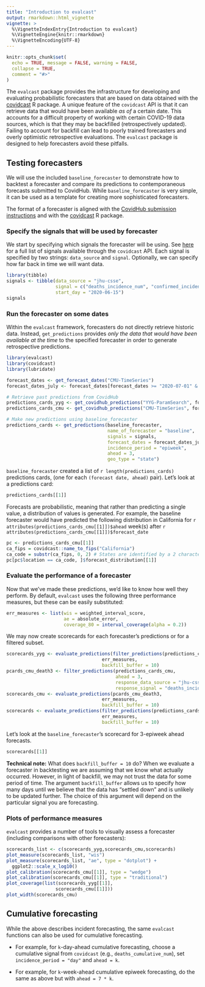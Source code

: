 ```yaml
---
title: "Introduction to evalcast"
output: rmarkdown::html_vignette
vignette: >
  %\VignetteIndexEntry{Introduction to evalcast}
  %\VignetteEngine{knitr::rmarkdown}
  %\VignetteEncoding{UTF-8}
---
```


```r
knitr::opts_chunk$set(
  echo = TRUE, message = FALSE, warning = FALSE,
  collapse = TRUE,
  comment = "#>"
)
```

The `evalcast` package provides the infrastructure for developing and evaluating probabilistic forecasters that are based on data obtained with the [covidcast](https://cmu-delphi.github.io/covidcast/covidcastR/) R package.  A unique feature of the `covidcast` API is that it can retrieve data that would have been available *as of* a certain date.  This accounts for a difficult property of working with certain COVID-19 data sources, which is that they may be backfilled (retrospectively updated).  Failing to account for backfill can lead to poorly trained forecasters and overly optimistic retrospective evaluations.  The `evalcast` package is designed to help forecasters avoid these pitfalls.


## Testing forecasters
We will use the included `baseline_forecaster` to demonstrate how to backtest a forecaster and compare its predictions to contemporaneous forecasts submitted to CovidHub. While `baseline_forecaster` is very simple, it can be used as a template for creating more sophisticated forecasters.

The format of a forecaster is aligned with the [CovidHub submission instructions](https://github.com/reichlab/covid19-forecast-hub/blob/master/data-processed/README.md) and with the [covidcast](https://cmu-delphi.github.io/covidcast/covidcastR/) R package.

### Specify the signals that will be used by forecaster

We start by specifying which signals the forecaster will be using.  See [here](https://cmu-delphi.github.io/delphi-epidata/api/covidcast_signals.html) for a full list of signals available through the `covidcast` API.  Each signal is specified by two strings: `data_source` and `signal`.  Optionally, we can specify how far back in time we will want data.

```r
library(tibble)
signals <- tibble(data_source = "jhu-csse", 
                  signal = c("deaths_incidence_num", "confirmed_incidence_num"), 
                  start_day = "2020-06-15")
signals
```

### Run the forecaster on some dates

Within the `evalcast` framework, forecasters do not directly retrieve historic data. Instead, `get_predictions` provides *only the data that would have been available at the time* to the specified forecaster in order to generate retrospective predictions.

```r
library(evalcast)
library(covidcast)
library(lubridate)

forecast_dates <- get_forecast_dates("CMU-TimeSeries")
forecast_dates_july <- forecast_dates[forecast_dates >= "2020-07-01" & forecast_dates <= "2020-07-31"]

# Retrieve past predictions from CovidHub
predictions_cards_yyg <- get_covidhub_predictions("YYG-ParamSearch", forecast_dates_july)
predictions_cards_cmu <- get_covidhub_predictions("CMU-TimeSeries", forecast_dates_july)

# Make new predictions using baseline_forecaster
predictions_cards <- get_predictions(baseline_forecaster,
                                     name_of_forecaster = "baseline",
                                     signals = signals,
                                     forecast_dates = forecast_dates_july,
                                     incidence_period = "epiweek",
                                     ahead = 3,
                                     geo_type = "state")
```

`baseline_forecaster` created a list of `r length(predictions_cards)` predictions cards, (one for each `(forecast date, ahead)` pair).  Let's look at a predictions card:

```r
predictions_cards[[1]]
```

Forecasts are probabilistic, meaning that rather than predicting a single value, a distribution of values is generated. For example, the baseline forecaster would have predicted the following distribution in California for `r attributes(predictions_cards_cmu[[1]])$ahead` week(s) after `r attributes(predictions_cards_cmu[[1]])$forecast_date`
```r
pc <- predictions_cards_cmu[[1]]
ca_fips = covidcast::name_to_fips("California")
ca_code = substr(ca_fips, 0, 2) # States are identified by a 2 character code
pc[pc$location == ca_code, ]$forecast_distribution[[1]]
```

### Evaluate the performance of a forecaster

Now that we've made these predictions, we'd like to know how well they perform.  By default, `evalcast` uses the following three performance measures, but these can be easily substituted:

```r
err_measures <- list(wis = weighted_interval_score,
                     ae = absolute_error,
                     coverage_80 = interval_coverage(alpha = 0.2))
```

We may now create scorecards for each forecaster's predictions or for a filtered subset. 

```r
scorecards_yyg <- evaluate_predictions(filter_predictions(predictions_cards_yyg, ahead = 3), 
                                   err_measures, 
                                   backfill_buffer = 10)
pcards_cmu_death3 <- filter_predictions(predictions_cards_cmu, 
                                        ahead = 3,
                                        response_data_source = "jhu-csse",
                                        response_signal = "deaths_incidence_num")
scorecards_cmu <- evaluate_predictions(pcards_cmu_death3, 
                                   err_measures, 
                                   backfill_buffer = 10)
scorecards <- evaluate_predictions(filter_predictions(predictions_cards, ahead = 3), 
                                   err_measures, 
                                   backfill_buffer = 10)
```

Let's look at the `baseline_forecaster`'s scorecard for 3-epiweek ahead forecasts.

```r
scorecards[[1]]
```

**Technical note:** What does `backfill_buffer = 10` do?  When we evaluate a forecaster in backtesting we are assuming that we know what actually occurred.  However, in light of backfill, we may not trust the data for some period of time.  The argument `backfill_buffer` allows us to specify how many days until we believe that the data has "settled down" and is unlikely to be updated further.  The choice of this argument will depend on the particular signal you are forecasting.

### Plots of performance measures

`evalcast` provides a number of tools to visually assess a forecaster (including comparisons with other forecasters):

```r
scorecards_list <- c(scorecards_yyg,scorecards_cmu,scorecards)
plot_measure(scorecards_list, "wis")
plot_measure(scorecards_list, "ae", type = "dotplot") +
  ggplot2::scale_x_log10()
plot_calibration(scorecards_cmu[[1]], type = "wedge")
plot_calibration(scorecards_cmu[[1]], type = "traditional")
plot_coverage(list(scorecards_yyg[[1]],
                  scorecards_cmu[[1]]))
plot_width(scorecards_cmu)
```


## Cumulative forecasting

While the above describes incident forecasting, the same `evalcast` functions can also be used for cumulative forecasting.

- For example, for `k`-day-ahead cumulative forecasting, choose a cumulative signal from `covidcast` (e.g., `deaths_cumulative_num`), set `incidence_period = "day"` and `ahead = k`.

- For example, for `k`-week-ahead cumulative epiweek forecasting, do the same as above but with `ahead = 7 * k`.




